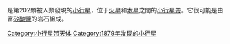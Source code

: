 {{Unreferenced|time=2016-07-05T13:55:03+00:00}}
<!-- Additional parameters for this template  are available at [[Template:Infobox_Planet|Template:Infobox Planet]]. -->{{Infobox Planet | discovery=yes | physical_characteristics = yes | bgcolour=#FFFFC0 | name=202 Chryseïs
 | discoverer=[[克里斯蒂安·亨利·弗里德里希·彼得斯|克里斯蒂安·亨利·弗里德里希·彼得斯]]
 | discovered=1879年9月11日
 | alt_names=A901 TA, 1935 BL
 | mp_category=[[小行星帶|主帶]]
 | epoch=2005年1月30日 ([[儒略日|JD]] 2453400.5)
 | semimajor=459.77 [[國際單位制詞頭|G]][[米_(單位)|m]] (3.073 [[天文單位|AU]])
 | perihelion=415.833 Gm (2.78 AU)
 | aphelion=503.707 Gm (3.367 AU)
 | eccentricity=0.096
 | period=1967.947 [[日|d]] (5.39 [[儒略年|a]])
 | inclination=8.833[[角度|°]]
 | asc_node=137.101°
 | arg_peri=0.423°
 | mean_anomaly=323.168°
 | avg_speed=16.99 km/s
 | dimensions=86.0 km
 | mass=''未知''
 | density=''未知''
 | surface_grav=''未知''
 | escape_velocity=''未知''
 | rotation=15.74 [[小時|h]]
 | spectral_type=[[S型小行星|S]]
 | abs_magnitude=7.42
 | albedo=0.256
 | single_temperature=''未知''}}

'''{{BASEPAGENAME}}'''是第202顆被人類發現的[[小行星|小行星]]，位于[[火星|火星]]和[[木星|木星]]之間的[[小行星帶|小行星帶]]。它很可能是由富[[矽酸鹽|矽酸鹽]]的岩石組成。

{{小天體}}
{{Minor Planet Number|[[小行星201|小行星201]]|[[小行星203|小行星203]]}}
{{小行星小作品}}

[[Category:小行星带天体|Category:小行星带天体]]
[[Category:1879年发现的小行星|Category:1879年发现的小行星]]